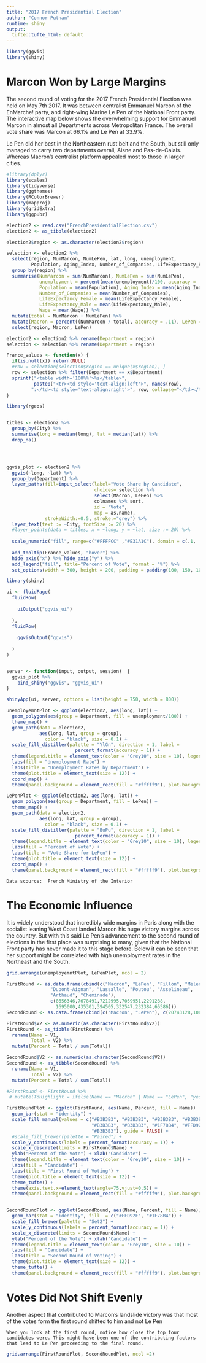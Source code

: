 ```yaml
---
title: "2017 French Presidential Election"
author: "Connor Putnam"
runtime: shiny
output:
  tufte::tufte_html: default
---
```


```r
library(ggvis)
library(shiny)
```

# Marcon Won by Large Margins

::: {.fullwidth}
The second round of voting for the 2017 French Presidential Election was held on May 7th 2017. It was between centralist Emmanuel Marcon of the EnMarche! party, and right-wing Marine Le Pen of the National Front party. The interactive map below shows the overwhelming support for Emmanuel Marcon in almost all Departments across Metropolitan France. The overall vote share was Marcon at 66.1% and Le Pen at 33.9%.

Le Pen did her best in the Northeastern rust belt and the South, but still only managed to carry two departments overall, Aisne and Pas-de-Calais. 
Whereas Macron's centralist platform appealed most to those in larger cities.
:::



```r
#library(dplyr)
library(scales)
library(tidyverse)
library(ggthemes)
library(RColorBrewer)
library(mapproj)
library(gridExtra)
library(ggpubr)

election2 <- read.csv("FrenchPresidentialElection.csv")
election2 <- as_tibble(election2)

election2$region <- as.character(election2$region)

selection <- election2 %>%
  select(region, NumMarcon, NumLePen, lat, long, unemployment, 
         Population, Aging_Index, Number_of_Companies, LifeExpectancy_Female, LifeExpectancy_Male, Wage, City) %>%
  group_by(region) %>%
  summarise(NumMarcon = sum(NumMarcon), NumLePen = sum(NumLePen), 
            unemployment = percent(mean(unemployment)/100, accuracy = .1), 
            Population = mean(Population), Aging_Index = mean(Aging_Index), 
            Number_of_Companies = mean(Number_of_Companies), 
            LifeExpectancy_Female = mean(LifeExpectancy_Female), 
            LifeExpectancy_Male = mean(LifeExpectancy_Male), 
            Wage = mean(Wage)) %>%
  mutate(total = NumMarcon + NumLePen) %>%
  mutate(Macron = percent((NumMarcon / total), accuracy = .11), LePen = percent((NumLePen / total), accuracy = .11)) %>%
  select(region, Macron, LePen)

election2 <- election2 %>% rename(Department = region)
selection <- selection %>% rename(Department = region)

France_values <- function(x) {
  if(is.null(x)) return(NULL)
  #row = selection[selection$region == unique(x$region), ]
  row <- selection %>% filter(Department == x$Department)
  sprintf("<table width='100%%'>%s</table>",
          paste0("<tr><td style='text-align:left'>", names(row),
         ":</td><td style='text-align:right'>", row, collapse="</td></tr>"))
}

library(rgeos)


titles <- election2 %>%
  group_by(City) %>%
  summarise(long = median(long), lat = median(lat)) %>%
  drop_na()




ggvis_plot <- election2 %>%
  ggvis(~long, ~lat) %>%
  group_by(Department) %>%
  layer_paths(fill=input_select(label="Vote Share by Candidate",
                                choices= selection %>%
                                select(Macron, LePen) %>%
                                colnames %>% sort,
                                id = "Vote",
                                map = as.name),
              strokeWidth:=0.5, stroke:="grey") %>%
  layer_text(text := ~City, fontSize := 20) %>%
  #layer_points(data = titles, x = ~long, y = ~lat, size := 20) %>%
  
  scale_numeric("fill", range=c("#FFFFCC" ,"#E31A1C"), domain = c(.1, .9)) %>%
  
  add_tooltip(France_values, "hover") %>%
  hide_axis("x") %>% hide_axis("y") %>%
  add_legend("fill", title="Percent of Vote", format = "%") %>%
  set_options(width = 300, height = 200, padding = padding(100, 150, 100, 50))
```


```r
library(shiny)

ui <- fluidPage(
  fluidRow(
    
    uiOutput("ggvis_ui") 
    
  ),
  fluidRow(
    
    ggvisOutput("ggvis")
  
  )
)


server <- function(input, output, session)  {
  ggvis_plot %>%  
    bind_shiny("ggvis", "ggvis_ui")
}

shinyApp(ui, server, options = list(height = 750, width = 800))
```

```r
unemployemntPlot <- ggplot(election2, aes(long, lat)) +
  geom_polygon(aes(group = Department, fill = unemployment/100)) + 
  theme_map() +
  geom_path(data = election2, 
            aes(long, lat, group = group), 
              color = "black", size = 0.1) + 
  scale_fill_distiller(palette = "YlGn", direction = 1, label = 
                         percent_format(accuracy = 1)) +
  theme(legend.title = element_text(color = "Grey10", size = 10), legend.position = "bottom") +
  labs(fill = "Unemployment Rate") +
  labs(title = "Unemployment Rates by Department") +
  theme(plot.title = element_text(size = 12)) +
  coord_map() +
  theme(panel.background = element_rect(fill = "#fffff9"), plot.background = element_rect(fill = "#fffff9"))

LePenPlot <- ggplot(election2, aes(long, lat)) +
  geom_polygon(aes(group = Department, fill = LePen)) + 
  theme_map() +
  geom_path(data = election2, 
            aes(long, lat, group = group), 
              color = "black", size = 0.1) + 
  scale_fill_distiller(palette = "BuPu", direction = 1, label = 
                         percent_format(accuracy = 1)) +
  theme(legend.title = element_text(color = "Grey10", size = 10), legend.position = "bottom") +
  labs(fill = "Percent of Vote") +
  labs(title = "Vote Share for LePen") +
  theme(plot.title = element_text(size = 12)) +
  coord_map() +
  theme(panel.background = element_rect(fill = "#fffff9"), plot.background = element_rect(fill = "#fffff9"))
```

```marginfigure
Data scource:  French Ministry of the Interior
```

# The Economic Influence

::: {.fullwidth}
It is widely understood that incredibly wide margins in Paris along with the socialist leaning West Coast landed Marcon his huge victory margins across the country. But with this said Le Pen's advancement to the second round of elections in the first place was surprising to many, given that the National Front party has never made it to this stage before. Below it can be seen that her support might be correlated with high unemployment rates in the Northeast and the South.
:::

```r
grid.arrange(unemployemntPlot, LePenPlot, ncol = 2)
```

```r
FirstRound <- as.data.frame(cbind(c("Macron", "LePen", "Fillon", "Melenchon", "Hamon", 
                "Dupont-Aignan", "Lassalle", "Poutou", "Asselineau", 
                "Arthaud", "Cheminade"), 
                c(8656346,7678491,7212995,7059951,2291288,
                  1695000,435301,394505,332547,232384,65586)))
SecondRound <- as.data.frame(cbind(c("Macron", "LePen"), c(20743128,10638475)))

FirstRound$V2 <- as.numeric(as.character(FirstRound$V2))
FirstRound <- as_tibble(FirstRound) %>%
  rename(Name = V1,
         Total = V2) %>%
  mutate(Percent = Total / sum(Total))

SecondRound$V2 <- as.numeric(as.character(SecondRound$V2))
SecondRound <- as_tibble(SecondRound) %>%
  rename(Name = V1,
         Total = V2) %>%
  mutate(Percent = Total / sum(Total))

#FirstRound <- FirstRound %>% 
 # mutate(ToHighlight = ifelse(Name == "Macron" | Name == "LePen", "yes", "no"))

FirstRoundPlot <- ggplot(FirstRound, aes(Name, Percent, fill = Name)) + 
  geom_bar(stat = "identity") +
  scale_fill_manual(values = c("#B3B3B3", "#B3B3B3", "#B3B3B3", "#B3B3B3", "#B3B3B3", 
                               "#B3B3B3", "#B3B3B3", "#1F78B4", "#FFD92F", "#B3B3B3", 
                               "#B3B3B3"), guide = FALSE) +
  #scale_fill_brewer(palette = "Paired") +
  scale_y_continuous(labels = percent_format(accuracy = 1)) +
  scale_x_discrete(limits = FirstRound$Name) +
  ylab("Percent of the Vote") + xlab("Candidate") +
  theme(legend.title = element_text(color = "Grey10", size = 10)) +
  labs(fill = "Candidate") +
  labs(title = "First Round of Voting") +
  theme(plot.title = element_text(size = 12)) +
  theme_tufte() +
  theme(axis.text.x=element_text(angle=75,vjust=0.5)) +
  theme(panel.background = element_rect(fill = "#fffff9"), plot.background = element_rect(fill = "#fffff9"))


SecondRoundPlot <- ggplot(SecondRound, aes(Name, Percent, fill = Name)) + 
  geom_bar(stat = "identity", fill  = c("#FFD92F", "#1F78B4")) +
  scale_fill_brewer(palette = "Set2") +
  scale_y_continuous(labels = percent_format(accuracy = 1)) +
  scale_x_discrete(limits = SecondRound$Name) +
  ylab("Percent of the Vote") + xlab("Candidate") +
  theme(legend.title = element_text(color = "Grey10", size = 10)) +
  labs(fill = "Candidate") +
  labs(title = "Second Round of Voting") +
  theme(plot.title = element_text(size = 12)) +
  theme_tufte() +
  theme(panel.background = element_rect(fill = "#fffff9"), plot.background = element_rect(fill = "#fffff9"))
```


# Votes Did Not Shift Evenly

Another aspect that contributed to Marcon's landslide victory was that most of the votes form the first round shifted to him and not Le Pen


```marginfigure
When you look at the first round, notice how close the top four candidates were. This might have been one of the contributing factors that lead to Le Pen proceeding to the final round. 
```

```r
grid.arrange(FirstRoundPlot, SecondRoundPlot, ncol =2)
```


```r

```



